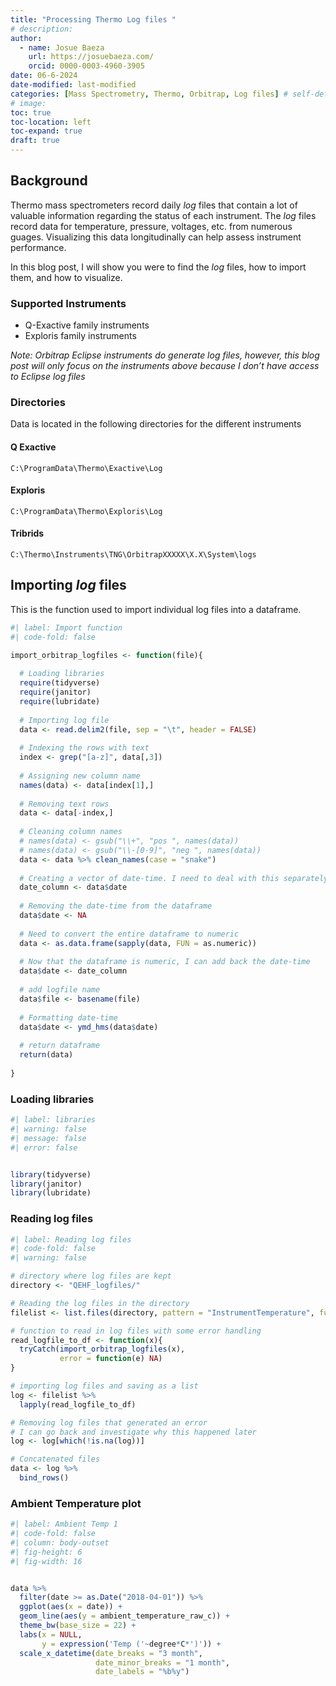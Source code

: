 ```yaml
---
title: "Processing Thermo Log files "
# description:
author:
  - name: Josue Baeza
    url: https://josuebaeza.com/
    orcid: 0000-0003-4960-3905
date: 06-6-2024
date-modified: last-modified
categories: [Mass Spectrometry, Thermo, Orbitrap, Log files] # self-defined categories
# image: 
toc: true
toc-location: left
toc-expand: true
draft: true
---
```


## Background

Thermo mass spectrometers record daily *log* files that contain a lot of valuable information regarding the status of each instrument. The *log* files record data for temperature, pressure, voltages, etc. from numerous guages. Visualizing this data longitudinally can help assess instrument performance. 

In this blog post, I will show you were to find the *log* files, how to import them, and how to visualize. 

### Supported Instruments

* Q-Exactive family instruments
* Exploris family instruments

*Note: Orbitrap Eclipse instruments do generate log files, however, this blog post will only focus on the instruments above because I don't have access to Eclipse log files*


### Directories

Data is located in the following directories for the different instruments

#### Q Exactive

`C:\ProgramData\Thermo\Exactive\Log`

#### Exploris

`C:\ProgramData\Thermo\Exploris\Log`

#### Tribrids

`C:\Thermo\Instruments\TNG\OrbitrapXXXXX\X.X\System\logs`

## Importing *log* files

This is the function used to import individual log files into a dataframe. 

```r
#| label: Import function
#| code-fold: false

import_orbitrap_logfiles <- function(file){
  
  # Loading libraries
  require(tidyverse)
  require(janitor)
  require(lubridate)
  
  # Importing log file
  data <- read.delim2(file, sep = "\t", header = FALSE)
  
  # Indexing the rows with text
  index <- grep("[a-z]", data[,3])
  
  # Assigning new column name
  names(data) <- data[index[1],]
  
  # Removing text rows
  data <- data[-index,]
  
  # Cleaning column names
  # names(data) <- gsub("\\+", "pos ", names(data))
  # names(data) <- gsub("\\-[0-9]", "neg ", names(data))
  data <- data %>% clean_names(case = "snake") 
  
  # Creating a vector of date-time. I need to deal with this separately
  date_column <- data$date
  
  # Removing the date-time from the dataframe
  data$date <- NA
  
  # Need to convert the entire dataframe to numeric
  data <- as.data.frame(sapply(data, FUN = as.numeric))
  
  # Now that the dataframe is numeric, I can add back the date-time
  data$date <- date_column
  
  # add logfile name
  data$file <- basename(file)
  
  # Formatting date-time
  data$date <- ymd_hms(data$date)
  
  # return dataframe
  return(data)
  
}

```

### Loading libraries

```r
#| label: libraries
#| warning: false
#| message: false
#| error: false


library(tidyverse)
library(janitor)
library(lubridate)

```

### Reading log files

```r
#| label: Reading log files
#| code-fold: false
#| warning: false

# directory where log files are kept
directory <- "QEHF_logfiles/"

# Reading the log files in the directory
filelist <- list.files(directory, pattern = "InstrumentTemperature", full.names = TRUE)

# function to read in log files with some error handling
read_logfile_to_df <- function(x){
  tryCatch(import_orbitrap_logfiles(x),
           error = function(e) NA)
}

# importing log files and saving as a list
log <- filelist %>% 
  lapply(read_logfile_to_df) 

# Removing log files that generated an error
# I can go back and investigate why this happened later
log <- log[which(!is.na(log))]

# Concatenated files
data <- log %>% 
  bind_rows()

```

### Ambient Temperature plot

```r
#| label: Ambient Temp 1
#| code-fold: false
#| column: body-outset
#| fig-height: 6
#| fig-width: 16


data %>% 
  filter(date >= as.Date("2018-04-01")) %>%
  ggplot(aes(x = date)) +
  geom_line(aes(y = ambient_temperature_raw_c)) +
  theme_bw(base_size = 22) +
  labs(x = NULL,
       y = expression('Temp ('~degree*C*')')) +
  scale_x_datetime(date_breaks = "3 month", 
                   date_minor_breaks = "1 month",
                   date_labels = "%b%y")
```

